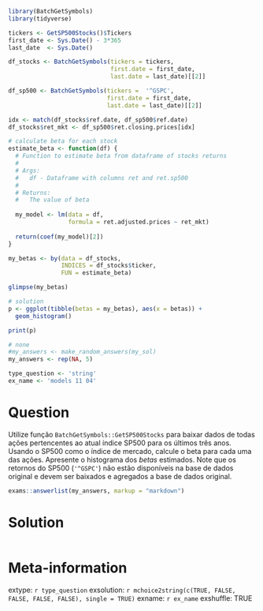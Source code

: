 ```r
library(BatchGetSymbols)
library(tidyverse)

tickers <- GetSP500Stocks()$Tickers
first_date <- Sys.Date() - 3*365
last_date  <- Sys.Date()

df_stocks <- BatchGetSymbols(tickers = tickers, 
                             first.date = first_date, 
                             last.date = last_date)[[2]]

df_sp500 <- BatchGetSymbols(tickers =  '^GSPC', 
                            first.date = first_date, 
                            last.date = last_date)[[2]]

idx <- match(df_stocks$ref.date, df_sp500$ref.date)
df_stocks$ret_mkt <- df_sp500$ret.closing.prices[idx]

# calculate beta for each stock
estimate_beta <- function(df) {
  # Function to estimate beta from dataframe of stocks returns
  #
  # Args:
  #   df - Dataframe with columns ret and ret.sp500
  #
  # Returns:
  #   The value of beta
  
  my_model <- lm(data = df, 
                 formula = ret.adjusted.prices ~ ret_mkt)
  
  return(coef(my_model)[2])
}

my_betas <- by(data = df_stocks, 
               INDICES = df_stocks$ticker, 
               FUN = estimate_beta)

glimpse(my_betas)

# solution
p <- ggplot(tibble(betas = my_betas), aes(x = betas)) + 
  geom_histogram()

print(p)
```

```r
# none
#my_answers <- make_random_answers(my_sol)
my_answers <- rep(NA, 5)

type_question <- 'string'
ex_name <- 'models 11 04'
```

Question
========

Utilize função `BatchGetSymbols::GetSP500Stocks` para baixar dados de todas ações pertencentes ao atual índice SP500 para os últimos três anos. Usando o SP500 como  o índice de mercado, calcule o beta para cada uma das ações. Apresente o histograma dos _betas_ estimados. Note que os retornos do SP500 (`'^GSPC'`) não estão disponíveis na base de dados original e devem ser baixados e agregados a base de dados original.

```r
exams::answerlist(my_answers, markup = "markdown")
```

Solution
================

```r
```


Meta-information
================
extype: `r type_question`
exsolution: `r mchoice2string(c(TRUE, FALSE, FALSE, FALSE, FALSE), single = TRUE)`
exname: `r ex_name`
exshuffle: TRUE


